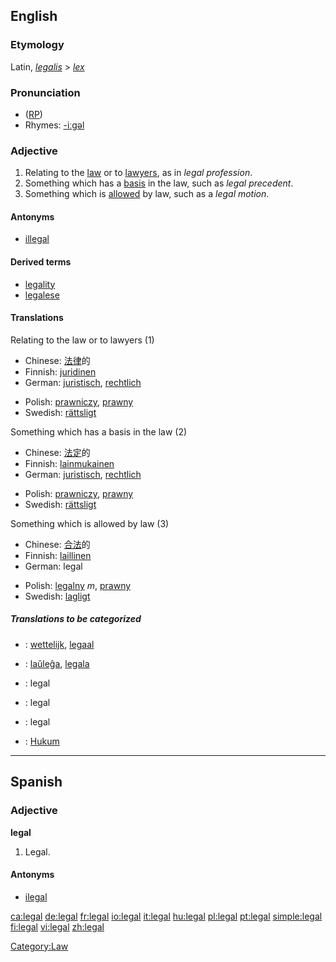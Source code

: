 ==English==

{{rank|winter|expect|nation|964|legal|spread|enter|consider}}


===Etymology===
Latin, ''[[legalis]]'' > ''[[lex]]''

===Pronunciation===
* ([[RP]]) {{IPA|/liːɡl/}}
*Rhymes: [[Rhymes:English:-iːɡəl|-iːɡəl]]

===Adjective===
{{en-adj}}

# Relating to the [[law]] or to [[lawyer]]s, as in ''legal profession''.
# Something which has a [[basis]] in the law, such as ''legal precedent''.
# Something which is [[allow]]ed by law, such as a ''legal motion''.

====Antonyms====
*[[illegal]]

====Derived terms====
*[[legality]]
*[[legalese]]

====Translations====
;Relating to the law or to lawyers (1)
{{top}}
*Chinese: [[法律]]的
*Finnish: [[juridinen]]
*German: [[juristisch]], [[rechtlich]]
{{mid}}
*Polish: [[prawniczy]], [[prawny]]
*Swedish: [[rättsligt]]
{{bottom}}

;Something which has a basis in the law (2)
{{top}}
*Chinese: [[法定]]的
*Finnish: [[lainmukainen]]
*German: [[juristisch]], [[rechtlich]]
{{mid}}
*Polish: [[prawniczy]], [[prawny]]
*Swedish: [[rättsligt]]
{{bottom}}

;Something which is allowed by law (3)
{{top}}
*Chinese: [[合法]]的
*Finnish: [[laillinen]]
*German: legal
{{mid}}
*Polish: [[legalny]] ''m'', [[prawny]]
*Swedish: [[lagligt]]
{{bottom}}

=====Translations to be categorized=====
{{checktrans}}
{{top}}
*{{ttbc|Dutch}}: [[wettelijk]], [[legaal]]
*{{ttbc|Esperanto}}: [[laŭleĝa]], [[legala]]
*{{ttbc|Interlingua}}: legal
{{mid}}
*{{ttbc|Portuguese}}: legal
*{{ttbc|Spanish}}: legal
*{{ttbc|Indonesian}}: [[Hukum]]
{{bottom}}

[[Category:Law]]

----

==Spanish==
===Adjective===
'''legal'''
# Legal.

====Antonyms====
*[[ilegal]]

[[ca:legal]]
[[de:legal]]
[[fr:legal]]
[[io:legal]]
[[it:legal]]
[[hu:legal]]
[[pl:legal]]
[[pt:legal]]
[[simple:legal]]
[[fi:legal]]
[[vi:legal]]
[[zh:legal]]
